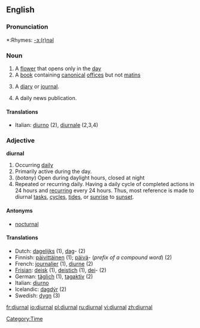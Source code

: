==English==

===Pronunciation===
*:Rhymes: [[Rhymes:English:-ɜː(r)nəl|-ɜː(r)nəl]]

=== Noun ===
{{en-noun}}

# A [[flower]] that opens only in the [[day]]
# A [[book]] containing [[canonical]] [[office]]s but not [[matins]]
#{{dated}} A [[diary]] or [[journal]].
#{{dated}} A daily news publication.
====Translations====
*Italian: [[diurno]] (2), [[diurnale]] (2,3,4)

===Adjective===
'''diurnal'''
# Occurring [[daily]]
# Primarily active during the day.
# (''botany'') Open during daylight hours, closed at night
# Repeated or recurring daily. Having a daily cycle of completed actions in 24 hours and [[recurring]] every 24 hours. Thus, most reference is made to diurnal [[tasks]], [[cycles]], [[tides]], or [[sunrise]] to [[sunset]].
{{seeCites}}

====Antonyms====
*[[nocturnal]]

====Translations====
*Dutch: [[dagelijks]] (1), [[dag]]- (2)
*Finnish: [[päivittäinen]] (1); [[päivä]]- (''prefix of a compound word'') (2)
*French: [[journalier]] (1), [[diurne]] (2)
*[[Frisian]]: [[deisk]] (1), [[deistich]] (1), [[dei]]- (2)
*German: [[täglich]] (1), [[tagaktiv]] (2)
*Italian: [[diurno]]
*Icelandic: [[dagdýr]] (2)
*Swedish: [[dygn]] (3)

[[Category:Time]]

[[fr:diurnal]]
[[io:diurnal]]
[[pl:diurnal]]
[[ru:diurnal]]
[[vi:diurnal]]
[[zh:diurnal]]